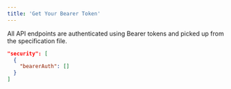 ```yaml
---
title: 'Get Your Bearer Token'
---
```


All API endpoints are authenticated using Bearer tokens and picked up from the specification file.

```json
"security": [
  {
    "bearerAuth": []
  }
]
```
